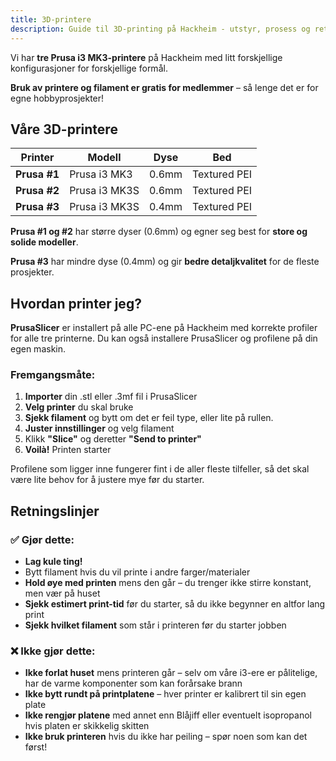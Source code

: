 ```yaml
---
title: 3D-printere
description: Guide til 3D-printing på Hackheim - utstyr, prosess og retningslinjer
---
```


Vi har **tre Prusa i3 MK3-printere** på Hackheim med litt forskjellige konfigurasjoner for forskjellige formål.

**Bruk av printere og filament er gratis for medlemmer** – så lenge det er for egne hobbyprosjekter!

## Våre 3D-printere

| Printer | Modell | Dyse | Bed |
|---------|--------|------|-----|
| **Prusa #1** | Prusa i3 MK3  | 0.6mm | Textured PEI   |
| **Prusa #2** | Prusa i3 MK3S | 0.6mm | Textured PEI |
| **Prusa #3** | Prusa i3 MK3S | 0.4mm | Textured PEI |

**Prusa #1 og #2** har større dyser (0.6mm) og egner seg best for **store og solide modeller**.

**Prusa #3** har mindre dyse (0.4mm) og gir **bedre detaljkvalitet** for de fleste prosjekter.

## Hvordan printer jeg?

**PrusaSlicer** er installert på alle PC-ene på Hackheim med korrekte profiler for alle tre printerne. Du kan også installere PrusaSlicer og profilene på din egen maskin.

### Fremgangsmåte:
1. **Importer** din .stl eller .3mf fil i PrusaSlicer
2. **Velg printer** du skal bruke
3. **Sjekk filament** og bytt om det er feil type, eller lite på rullen.
4. **Juster innstillinger** og velg filament
5. Klikk **"Slice"** og deretter **"Send to printer"**
6. **Voilà!** Printen starter

Profilene som ligger inne fungerer fint i de aller fleste tilfeller, så det skal være lite behov for å justere mye før du starter.

## Retningslinjer

### ✅ Gjør dette:
- **Lag kule ting!**
- Bytt filament hvis du vil printe i andre farger/materialer
- **Hold øye med printen** mens den går – du trenger ikke stirre konstant, men vær på huset
- **Sjekk estimert print-tid** før du starter, så du ikke begynner en altfor lang print
- **Sjekk hvilket filament** som står i printeren før du starter jobben

### ❌ Ikke gjør dette:
- **Ikke forlat huset** mens printeren går – selv om våre i3-ere er pålitelige, har de varme komponenter som kan forårsake brann
- **Ikke bytt rundt på printplatene** – hver printer er kalibrert til sin egen plate
- **Ikke rengjør platene** med annet enn Blåjiff eller eventuelt isopropanol hvis platen er skikkelig skitten
- **Ikke bruk printeren** hvis du ikke har peiling – spør noen som kan det først!
